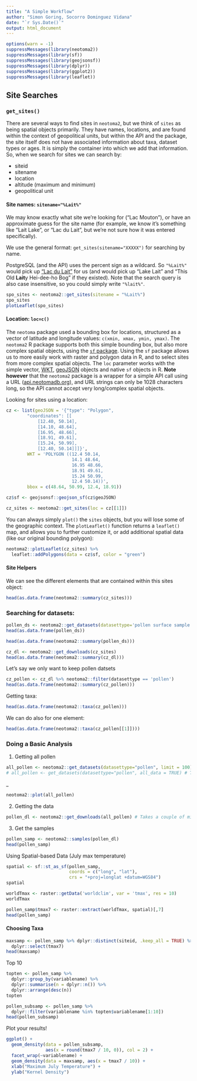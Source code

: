 ```yaml
---
title: "A Simple Workflow"
author: "Simon Goring, Socorro Dominguez Vidana"
date: "`r Sys.Date()`"
output: html_document
---
```


```r
options(warn = -1)
suppressMessages(library(neotoma2))
suppressMessages(library(sf))
suppressMessages(library(geojsonsf))
suppressMessages(library(dplyr))
suppressMessages(library(ggplot2))
suppressMessages(library(leaflet))
```

## Site Searches

### `get_sites()`

There are several ways to find sites in `neotoma2`, but we think of `sites` as being spatial objects primarily. They have names, locations, and are found within the context of geopolitical units, but within the API and the package, the site itself does not have associated information about taxa, dataset types or ages.  It is simply the container into which we add that information.  So, when we search for sites we can search by:

  * siteid
  * sitename
  * location
  * altitude (maximum and minimum)
  * geopolitical unit

#### Site names: `sitename="%Lait%"`

We may know exactly what site we're looking for ("Lac Mouton"), or have an approximate guess for the site name (for example, we know it's something like "Lait Lake", or "Lac du Lait", but we're not sure how it was entered specifically).

We use the general format: `get_sites(sitename="XXXXX")` for searching by name.

PostgreSQL (and the API) uses the percent sign as a wildcard.  So `"%Lait%"` would pick up ["Lac du Lait"](https://data.neotomadb.org/4180) for us (and would pick up "Lake Lait" and "This Old **Lait**y Hei-dee-ho Bog" if they existed).  Note that the search query is also case insensitive, so you could simply write `"%lait%"`.

```r
spo_sites <- neotoma2::get_sites(sitename = "%Lait%")
spo_sites
plotLeaflet(spo_sites)
```

#### Location: `loc=c()`

The `neotoma` package used a bounding box for locations, structured as a vector of latitude and longitude values: `c(xmin, xmax, ymin, ymax)`.  The `neotoma2` R package supports both this simple bounding box, but also more complex spatial objects, using the [`sf` package](https://r-spatial.github.io/sf/). Using the `sf` package allows us to more easily work with raster and polygon data in R, and to select sites from more complex spatial objects.  The `loc` parameter works with the simple vector, [WKT](https://arthur-e.github.io/Wicket/sandbox-gmaps3.html), [geoJSON](http://geojson.io/#map=2/20.0/0.0) objects and native `sf` objects in R.  **Note however** that the `neotoma2` package is a wrapper for a simple API call using a URL ([api.neotomadb.org](https://api.neotomadb.org)), and URL strings can only be 1028 characters long, so the API cannot accept very long/complex spatial objects.

Looking for sites using a location:

```r
cz <- list(geoJSON = '{"type": "Polygon",
        "coordinates": [[
            [12.40, 50.14],
            [14.10, 48.64],
            [16.95, 48.66],
            [18.91, 49.61],
            [15.24, 50.99],
            [12.40, 50.14]]]}',
        WKT = 'POLYGON ((12.4 50.14, 
                         14.1 48.64, 
                         16.95 48.66, 
                         18.91 49.61,
                         15.24 50.99,
                         12.4 50.14))',
        bbox = c(48.64, 50.99, 12.4, 18.91))

cz$sf <- geojsonsf::geojson_sf(cz$geoJSON)

cz_sites <- neotoma2::get_sites(loc = cz[[1]])
```

You can always simply `plot()` the `sites` objects, but you will lose some of the geographic context.  The `plotLeaflet()` function returns a `leaflet()` map, and allows you to further customize it, or add additional spatial data (like our original bounding polygon):

```r
neotoma2::plotLeaflet(cz_sites) %>% 
  leaflet::addPolygons(data = cz$sf, color = "green")
```

#### Site Helpers


We can see the different elements that are contained within this sites object:

```r
head(as.data.frame(neotoma2::summary(cz_sites)))
```

### Searching for datasets:

```r
pollen_ds <- neotoma2::get_datasets(datasettype='pollen surface sample', limit=1000)
head(as.data.frame(pollen_ds))
```


```r
head(as.data.frame(neotoma2::summary(pollen_ds)))
```
```r
cz_dl <- neotoma2::get_downloads(cz_sites)
head(as.data.frame(neotoma2::summary(cz_dl)))
```


Let's say we only want to keep pollen datsets
```r
cz_pollen <- cz_dl %>% neotoma2::filter(datasettype == 'pollen')
head(as.data.frame(neotoma2::summary(cz_pollen)))
```

Getting taxa:

```r
head(as.data.frame(neotoma2::taxa(cz_pollen)))
```

We can do also for one element:
```r
head(as.data.frame(neotoma2::taxa(cz_pollen[[1]])))
```

### Doing a Basic Analysis

1. Getting all pollen

```r
all_pollen <- neotoma2::get_datasets(datasettype="pollen", limit = 100)
# all_pollen <- get_datasets(datasettype="pollen", all_data = TRUE) # Takes about 20+ minutes
```
_

```r
neotoma2::plot(all_pollen)
```
2. Getting the data
```r
pollen_dl <- neotoma2::get_downloads(all_pollen) # Takes a couple of minutes 
```

3. Get the samples

```r
pollen_samp <- neotoma2::samples(pollen_dl)
head(pollen_samp)
```

Using Spatial-based Data (July max temperature)

```r
spatial <- sf::st_as_sf(pollen_samp, 
                        coords = c("long", "lat"),
                        crs = "+proj=longlat +datum=WGS84")
spatial
```

```r
worldTmax <- raster::getData('worldclim', var = 'tmax', res = 10)
worldTmax
```

```r
pollen_samp$tmax7 <- raster::extract(worldTmax, spatial)[,7]
head(pollen_samp)
```

#### Choosing Taxa

```r
maxsamp <- pollen_samp %>% dplyr::distinct(siteid, .keep_all = TRUE) %>% 
  dplyr::select(tmax7)
head(maxsamp)
```

Top 10
```r


topten <- pollen_samp %>% 
  dplyr::group_by(variablename) %>% 
  dplyr::summarise(n = dplyr::n()) %>% 
  dplyr::arrange(desc(n))
topten
```

```r
pollen_subsamp <- pollen_samp %>% 
  dplyr::filter(variablename %in% topten$variablename[1:10])
head(pollen_subsamp)
```

Plot your results!

```r
ggplot() +
  geom_density(data = pollen_subsamp,
               aes(x = round(tmax7 / 10, 0)), col = 2) +
  facet_wrap(~variablename) +
  geom_density(data = maxsamp, aes(x = tmax7 / 10)) +
  xlab("Maximum July Temperature") +
  ylab("Kernel Density")
```
